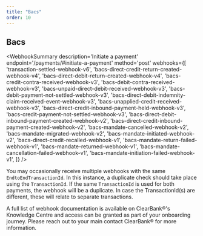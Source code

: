 ```yaml
---
title: "Bacs"
order: 10
---
```



## Bacs

<WebhookSummary
  description='Initiate a payment'
  endpoint='/payments/#initiate-a-payment'
  method='post'
  webhooks={[
    'transaction-settled-webhook-v6',
    'bacs-direct-credit-return-created-webhook-v4',
    'bacs-direct-debit-return-created-webhook-v4',
    'bacs-credit-contra-received-webhook-v3',
    'bacs-debit-contra-received-webhook-v3',
    'bacs-unpaid-direct-debit-received-webhook-v3',
    'bacs-debit-payment-not-settled-webhook-v3',
    'bacs-direct-debit-indemnity-claim-received-event-webhook-v3',
    'bacs-unapplied-credit-received-webhook-v3',
    'bacs-direct-credit-inbound-payment-held-webhook-v3',
    'bacs-credit-payment-not-settled-webhook-v3',
    'bacs-direct-debit-inbound-payment-created-webhook-v2',
    'bacs-direct-credit-inbound-payment-created-webhook-v2',
    'bacs-mandate-cancelled-webhook-v2',
    'bacs-mandate-migrated-webhook-v2',
    'bacs-mandate-initiated-webhook-v2',
    'bacs-direct-credit-recalled-webhook-v1',
    'bacs-mandate-return-failed-webhook-v1',
    'bacs-mandate-returned-webhook-v1',
    'bacs-mandate-cancellation-failed-webhook-v1',
    'bacs-mandate-initiation-failed-webhook-v1',
  ]}
/>

<WebhookPlaceholder render='transaction-settled-webhook-v6' />
<WebhookPlaceholder render='bacs-direct-credit-return-created-webhook-v4' />
<WebhookPlaceholder render='bacs-direct-debit-return-created-webhook-v4' />
<WebhookPlaceholder render='bacs-credit-contra-received-webhook-v3' />
<WebhookPlaceholder render='bacs-debit-contra-received-webhook-v3' />
<WebhookPlaceholder render='bacs-unpaid-direct-debit-received-webhook-v3' />
<WebhookPlaceholder render='bacs-debit-payment-not-settled-webhook-v3' />
<WebhookPlaceholder render='bacs-direct-debit-indemnity-claim-received-event-webhook-v3' />
<WebhookPlaceholder render='bacs-unapplied-credit-received-webhook-v3' />
<WebhookPlaceholder render='bacs-direct-credit-inbound-payment-held-webhook-v3' />
<WebhookPlaceholder render='bacs-credit-payment-not-settled-webhook-v3' />
<WebhookPlaceholder render='bacs-direct-debit-inbound-payment-created-webhook-v2' />
<WebhookPlaceholder render='bacs-direct-credit-inbound-payment-created-webhook-v2' />
<WebhookPlaceholder render='bacs-mandate-cancelled-webhook-v2' />
<WebhookPlaceholder render='bacs-mandate-migrated-webhook-v2' />
<WebhookPlaceholder render='bacs-mandate-initiated-webhook-v2' />
<WebhookPlaceholder render='bacs-direct-credit-recalled-webhook-v1' />
<WebhookPlaceholder render='bacs-mandate-return-failed-webhook-v1' />
<WebhookPlaceholder render='bacs-mandate-returned-webhook-v1' />
<WebhookPlaceholder render='bacs-mandate-cancellation-failed-webhook-v1' />
<WebhookPlaceholder render='bacs-mandate-initiation-failed-webhook-v1' />

You may occasionally receive multiple webhooks with the same `EndtoEndTransactionId`. In this instance, a duplicate check should take place using the `TransactionId`.
If the same `TransactionId` is used for both payments, the webhook will be a duplicate. In case the TransactionId(s) are different, these will relate to separate transactions.

A full list of webhook documentation is available on ClearBank®'s Knowledge Centre and access can be granted as part of your onboarding journey. Please reach out to your main contact ClearBank® for more information. 
